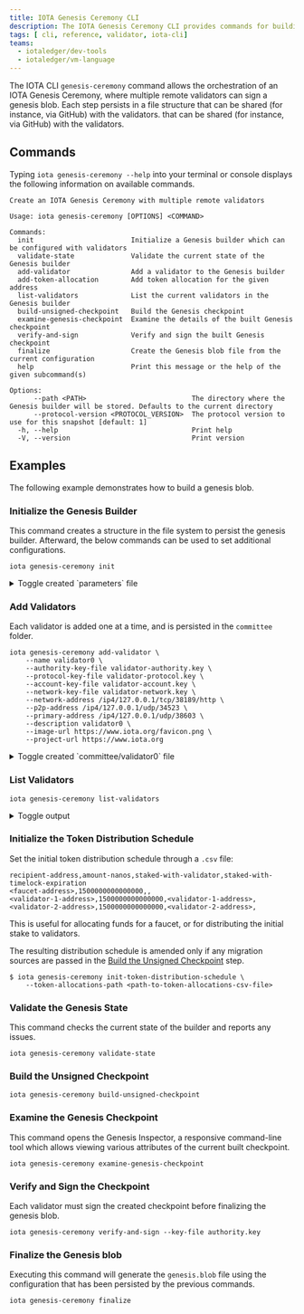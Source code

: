 ```yaml
---
title: IOTA Genesis Ceremony CLI
description: The IOTA Genesis Ceremony CLI provides commands for building a Genesis blob file.
tags: [ cli, reference, validator, iota-cli]
teams:
  - iotaledger/dev-tools
  - iotaledger/vm-language
---
```


The IOTA CLI `genesis-ceremony` command allows the orchestration of an IOTA Genesis Ceremony,
where multiple remote validators can sign a genesis blob. Each step persists in a file structure
that can be shared (for instance, via GitHub) with the validators.
that can be shared (for instance, via GitHub) with the validators.

## Commands

Typing `iota genesis-ceremony --help` into your terminal or console displays the following information on available commands.

```shell
Create an IOTA Genesis Ceremony with multiple remote validators

Usage: iota genesis-ceremony [OPTIONS] <COMMAND>

Commands:
  init                        Initialize a Genesis builder which can be configured with validators
  validate-state              Validate the current state of the Genesis builder
  add-validator               Add a validator to the Genesis builder
  add-token-allocation        Add token allocation for the given address
  list-validators             List the current validators in the Genesis builder
  build-unsigned-checkpoint   Build the Genesis checkpoint
  examine-genesis-checkpoint  Examine the details of the built Genesis checkpoint
  verify-and-sign             Verify and sign the built Genesis checkpoint
  finalize                    Create the Genesis blob file from the current configuration
  help                        Print this message or the help of the given subcommand(s)

Options:
      --path <PATH>                          The directory where the Genesis builder will be stored. Defaults to the current directory
      --protocol-version <PROTOCOL_VERSION>  The protocol version to use for this snapshot [default: 1]
  -h, --help                                 Print help
  -V, --version                              Print version
```

## Examples

The following example demonstrates how to build a genesis blob.

### Initialize the Genesis Builder

This command creates a structure in the file system to persist the genesis builder.
Afterward, the below commands can be used to set additional configurations.

```shell
iota genesis-ceremony init
```

<details>
  <summary>
  Toggle created `parameters` file
  </summary>

```yaml
chain_start_timestamp_ms: 1724332830839
protocol_version: 1
allow_insertion_of_extra_objects: true
epoch_duration_ms: 86400000
```

</details>

### Add Validators

Each validator is added one at a time, and is persisted in the `committee` folder.

```shell
iota genesis-ceremony add-validator \
    --name validator0 \
    --authority-key-file validator-authority.key \
    --protocol-key-file validator-protocol.key \
    --account-key-file validator-account.key \
    --network-key-file validator-network.key \
    --network-address /ip4/127.0.0.1/tcp/38189/http \
    --p2p-address /ip4/127.0.0.1/udp/34523 \
    --primary-address /ip4/127.0.0.1/udp/38603 \
    --description validator0 \
    --image-url https://www.iota.org/favicon.png \
    --project-url https://www.iota.org
```

<details>
  <summary>
  Toggle created `committee/validator0` file
  </summary>

```yaml
info:
  name: validator0
  account-address: "0x3906e94925f3622aaf35a4b7462fa0f22fa6a9c5df160c07e050ca1ff0bf55bb"
  authority-key: tNswfm+q76ecEQwe6OkR/lnBOcQnt4dnlQozhMEhQ+4eQ4+JoDX+3J0RMVUUT1P6AMue5TJApqa0a5TguBAvYrDjdJs8NDaGU2aJsb1/HQ7UKCL5IiEnFSLAOO12HszU
  protocol-key: E7uErkWEg6ac1MWMHHEYmDJ6mTk0Pd2QNV9H0feXSiI=
  network-key: E7uErkWEg6ac1MWMHHEYmDJ6mTk0Pd2QNV9H0feXSiI=
  gas-price: 1000
  commission-rate: 200
  network-address: /ip4/127.0.0.1/tcp/38189/http
  p2p-address: /ip4/127.0.0.1/udp/34523
  primary-address: /ip4/127.0.0.1/udp/38603
  description: validator0
  image-url: "https://www.iota.org/favicon.png"
  project-url: "https://www.iota.org"
proof_of_possession: pk+5HoByE1fuHjkDVHOaKxazKnHLEOYf9IoDP9+C5eeG06Ji30Y9lXCHmB/swVdf
```

</details>

### List Validators

```shell
iota genesis-ceremony list-validators
```

<details>
  <summary>
  Toggle output
  </summary>

```shell
Validator Name Account Address
-------------- ------------------------------------------------------------------
validator0     0x3906e94925f3622aaf35a4b7462fa0f22fa6a9c5df160c07e050ca1ff0bf55bb
validator1     0xba55e3ce221bb7edfbbef4d59b68893f5550b6302a9456b738ad8cf06919be0c
```

</details>

### Initialize the Token Distribution Schedule

Set the initial token distribution schedule through a `.csv` file:

```csv
recipient-address,amount-nanos,staked-with-validator,staked-with-timelock-expiration
<faucet-address>,1500000000000000,,
<validator-1-address>,1500000000000000,<validator-1-address>,
<validator-2-address>,1500000000000000,<validator-2-address>,
```

This is useful for allocating funds for a faucet, or for distributing the initial
stake to validators.

The resulting distribution schedule is amended only if any migration sources are
passed in the [Build the Unsigned Checkpoint](#build-the-unsigned-checkpoint) step.

```shell
$ iota genesis-ceremony init-token-distribution-schedule \
    --token-allocations-path <path-to-token-allocations-csv-file>
```

### Validate the Genesis State

This command checks the current state of the builder and reports any issues.

```shell
iota genesis-ceremony validate-state
```

### Build the Unsigned Checkpoint

```shell
iota genesis-ceremony build-unsigned-checkpoint
```

### Examine the Genesis Checkpoint

This command opens the Genesis Inspector, a responsive command-line tool which allows viewing various
attributes of the current built checkpoint.

```shell
iota genesis-ceremony examine-genesis-checkpoint
```

### Verify and Sign the Checkpoint

Each validator must sign the created checkpoint before finalizing the genesis blob.

```shell
iota genesis-ceremony verify-and-sign --key-file authority.key
```

### Finalize the Genesis blob

Executing this command will generate the `genesis.blob` file using the configuration that has been persisted by the
previous commands.

```shell
iota genesis-ceremony finalize
```
